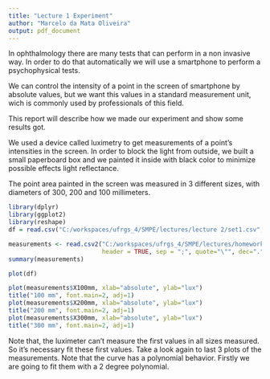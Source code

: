 ```yaml
---
title: "Lecture 1 Experiment"
author: "Marcelo da Mata Oliveira"
output: pdf_document
---
```


\section*{Introduction}
In ophthalmology there are many tests that can perform in a non invasive way. In order to do that automatically we will use a smartphone to perform a psychophysical tests.

We can control the intensity of a point in the screen of smartphone by absolute values, but we want this values in a standard measurement unit, wich is commonly used by professionals of this field.

This report will describe how we made our experiment and show some results got.

\section*{Method}
We used a device called luximetry to get measurements of a point's intensities in the screen. In order to block the light from outside, we built a small paperboard box and we painted it inside with black color to minimize possible effects light reflectance.

The point area painted in the screen was measured in 3 different sizes, with diameters of 300, 200 and 100 millimeters.

\section*{Results}

```r
library(dplyr)
library(ggplot2)
library(reshape)
df = read.csv("C:/workspaces/ufrgs_4/SMPE/lectures/lecture 2/set1.csv", header=T)

measurements <- read.csv2("C:/workspaces/ufrgs_4/SMPE/lectures/homework_lecture_1/Measurements.csv", 
                          header = TRUE, sep = ";", quote="\"", dec=".",fill = TRUE)
summary(measurements)

```

```r
plot(df)

plot(measurements$X100mm, xlab="absolute", ylab="lux")
title("100 mm", font.main=2, adj=1)
plot(measurements$X200mm, xlab="absolute", ylab="lux")
title("200 mm", font.main=2, adj=1)
plot(measurements$X300mm, xlab="absolute", ylab="lux")
title("300 mm", font.main=2, adj=1)
```


Note that, the luximeter can't measure the first values in all sizes measured. So it's necessary fit these first values. Take a look again to last 3 plots of the measurements. Note that the curve has a polynomial behavior. Firstly we are going to fit them with a 2 degree polynomial.
